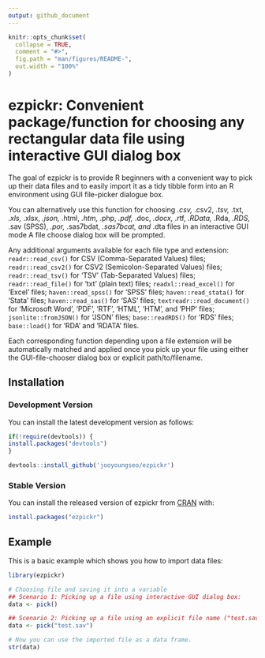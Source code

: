 ```yaml
---
output: github_document
---
```



```r
knitr::opts_chunk$set(
  collapse = TRUE,
  comment = "#>",
  fig.path = "man/figures/README-",
  out.width = "100%"
)
```
# ezpickr: Convenient package/function for choosing any rectangular data file using interactive GUI dialog box

The goal of ezpickr is to provide R beginners with a convenient way to pick up their data files and to easily import it as a tidy tibble form into an R environment using GUI file-picker dialogue box.

You can alternatively use this function for choosing *.csv, *.csv2, *.tsv, *.txt, *.xls, *.xlsx, *.json, *.html, *.htm, *.php, *.pdf, *.doc, *.docx, *.rtf, *.RData, *.Rda, *.RDS, *.sav (SPSS), *.por, *.sas7bdat, *.sas7bcat, and *.dta files in an interactive GUI mode A file choose dialog box will be prompted.

Any additional arguments available for each file type and extension: `readr::read_csv()` for CSV (Comma-Separated Values) files; `readr::read_csv2()` for CSV2 (Semicolon-Separated Values) files; `readr::read_tsv()` for 'TSV' (Tab-Separated Values) files; `readr::read_file()` for 'txt' (plain text) files; `readxl::read_excel()` for 'Excel' files; `haven::read_spss()` for 'SPSS' files; `haven::read_stata()` for 'Stata' files; `haven::read_sas()` for 'SAS' files; `textreadr::read_document()` for 'Microsoft Word', 'PDF', 'RTF', 'HTML', 'HTM', and 'PHP' files; `jsonlite::fromJSON()` for 'JSON' files; `base::readRDS()` for 'RDS' files; `base::load()` for 'RDA' and 'RDATA' files.

Each corresponding function depending upon a file extension will be automatically matched and applied once you pick up your file using either the GUI-file-chooser dialog box or explicit path/to/filename.

## Installation

### Development Version

You can install the latest development version as follows:

```r
if(!require(devtools)) {
install.packages("devtools")
}

devtools::install_github('jooyoungseo/ezpickr')
```

### Stable Version

You can install the released version of ezpickr from [CRAN](https://CRAN.R-project.org) with:

```r
install.packages("ezpickr")
```

## Example

This is a basic example which shows you how to import data files:

```r
library(ezpickr)

# Choosing file and saving it into a variable
## Scenario 1: Picking up a file using interactive GUI dialog box:
data <- pick()

## Scenario 2: Picking up a file using an explicit file name ("test.sav" in the example below; however, you can feed other files through this function such as *.SAS, *.DTA, *.csv, *.csv2, *.tsv, *.xlsx, *.txt, *.html, webpage URL containing table, *.json, *.Rda, *.Rdata, and more):
data <- pick("test.sav")

# Now you can use the imported file as a data frame.
str(data)
```
